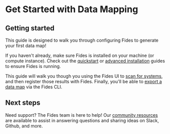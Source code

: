 
# Get Started with Data Mapping

## Getting started
This guide is designed to walk you through configuring Fides to generate your first data map! 

<Callout>If you haven't already, make sure Fides is installed on your machine (or compute instance). Check out the [quickstart](../installation/quickstart) or [advanced installation](../installation/advanced) guides to ensure Fides is running.</Callout>

This guide will walk you though you using the Fides UI to [scan for systems](./scanners), and then register those results with Fides. Finally, you'll be able to [export a data map](./datamap) via the Fides CLI.

## Next steps
Need support? The Fides team is here to help! Our [community resources](../community/overview) are available to assist in answering questions and sharing ideas on Slack, Github, and more.